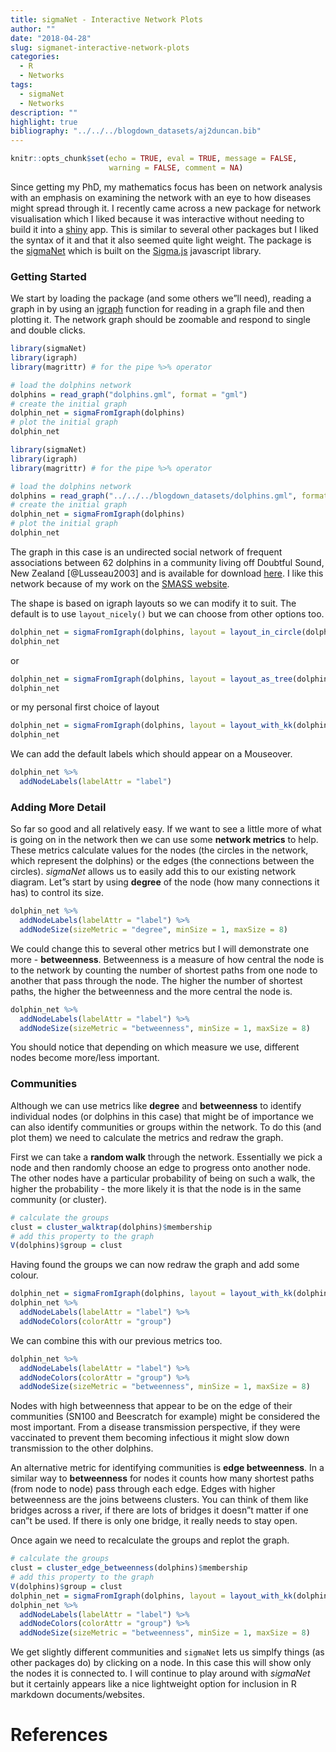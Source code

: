 ```yaml
---
title: sigmaNet - Interactive Network Plots
author: ""
date: "2018-04-28"
slug: sigmanet-interactive-network-plots
categories:
  - R
  - Networks
tags:
  - sigmaNet
  - Networks
description: ""
highlight: true
bibliography: "../../../blogdown_datasets/aj2duncan.bib"
---
```


```r
knitr::opts_chunk$set(echo = TRUE, eval = TRUE, message = FALSE,
                      warning = FALSE, comment = NA)
```

Since getting my PhD, my mathematics focus has been on network analysis with an emphasis on examining the network with an eye to how diseases might spread through it. I recently came across a new package for network visualisation which I liked because it was interactive without needing to build it into a [shiny](https://shiny.aj2duncan.com) app. This is similar to several other packages but I liked the syntax of it and that it also seemed quite light weight. The package is the [sigmaNet](https://github.com/iankloo/sigmaNet) which is built on the [Sigma.js](http://sigmajs.org/) javascript library. 

### Getting Started

We start by loading the package (and some others we"ll need), reading a graph in by using an [igraph](http://igraph.org/r/) function for reading in a graph file and then plotting it. The network graph should be zoomable and respond to single and double clicks. 

```r
library(sigmaNet)
library(igraph)
library(magrittr) # for the pipe %>% operator

# load the dolphins network
dolphins = read_graph("dolphins.gml", format = "gml")
# create the initial graph
dolphin_net = sigmaFromIgraph(dolphins)
# plot the initial graph
dolphin_net
```

```r
library(sigmaNet)
library(igraph)
library(magrittr) # for the pipe %>% operator

# load the dolphins network
dolphins = read_graph("../../../blogdown_datasets/dolphins.gml", format = "gml")
# create the initial graph
dolphin_net = sigmaFromIgraph(dolphins)
# plot the initial graph
dolphin_net
```

The graph in this case is an undirected social network of frequent associations between 62 dolphins in a community living off Doubtful Sound, New Zealand [@Lusseau2003] and is available for download [here](http://www-personal.umich.edu/~mejn/netdata/). I like this network because of my work on the [SMASS website](https://strandings.org). 

The shape is based on igraph layouts so we can modify it to suit. The default is to use `layout_nicely()` but we can choose from other options too. 

```r
dolphin_net = sigmaFromIgraph(dolphins, layout = layout_in_circle(dolphins))
dolphin_net
```

or 

```r
dolphin_net = sigmaFromIgraph(dolphins, layout = layout_as_tree(dolphins))
dolphin_net
```

or my personal first choice of layout

```r
dolphin_net = sigmaFromIgraph(dolphins, layout = layout_with_kk(dolphins))
dolphin_net
```

We can add the default labels which should appear on a Mouseover. 

```r
dolphin_net %>%
  addNodeLabels(labelAttr = "label")
```

### Adding More Detail

So far so good and all relatively easy. If we want to see a little more of what is going on in the network then we can use some **network metrics** to help. These metrics calculate values for the nodes (the circles in the network, which represent the dolphins) or the edges (the connections between the circles). *sigmaNet* allows us to easily add this to our existing network diagram. Let"s start by using **degree** of the node (how many connections it has) to control its size. 

```r
dolphin_net %>%
  addNodeLabels(labelAttr = "label") %>%
  addNodeSize(sizeMetric = "degree", minSize = 1, maxSize = 8)
```

We could change this to several other metrics but I will demonstrate one more - **betweenness**. Betweenness is a measure of how central the node is to the network by counting the number of shortest paths from one node to another that pass through the node. The higher the number of shortest paths, the higher the betweenness and the more central the node is.
 
```r
dolphin_net %>%
  addNodeLabels(labelAttr = "label") %>%
  addNodeSize(sizeMetric = "betweenness", minSize = 1, maxSize = 8)
```

You should notice that depending on which measure we use, different nodes become more/less important. 

### Communities

Although we can use metrics like **degree** and **betweenness** to identify individual nodes (or dolphins in this case) that might be of importance we can also identify communities or groups within the network. To do this (and plot them) we need to calculate the metrics and redraw the graph. 

First we can take a **random walk** through the network. Essentially we pick a node and then randomly choose an edge to progress onto another node. The other nodes have a particular probability of being on such a walk, the higher the probability - the more likely it is that the node is in the same community (or cluster). 

```r
# calculate the groups
clust = cluster_walktrap(dolphins)$membership
# add this property to the graph
V(dolphins)$group = clust
```

Having found the groups we can now redraw the graph and add some colour. 

```r
dolphin_net = sigmaFromIgraph(dolphins, layout = layout_with_kk(dolphins))
dolphin_net %>%
  addNodeLabels(labelAttr = "label") %>%
  addNodeColors(colorAttr = "group")
```

We can combine this with our previous metrics too. 

```r
dolphin_net %>%
  addNodeLabels(labelAttr = "label") %>%
  addNodeColors(colorAttr = "group") %>%
  addNodeSize(sizeMetric = "betweenness", minSize = 1, maxSize = 8)
```

Nodes with high betweenness that appear to be on the edge of their communities (SN100 and Beescratch for example) might be considered the most important. From a disease transmission perspective, if they were vaccinated to prevent them becoming infectious it might slow down transmission to the other dolphins. 

An alternative metric for identifying communities is **edge betweenness**. In a similar way to **betweenness** for nodes it counts how many shortest paths (from node to node) pass through each edge. Edges with higher betweenness are the joins betweens clusters. You can think of them like bridges across a river, if there are lots of bridges it doesn"t matter if one can"t be used. If there is only one bridge, it really needs to stay open. 

Once again we need to recalculate the groups and replot the graph. 

```r
# calculate the groups
clust = cluster_edge_betweenness(dolphins)$membership
# add this property to the graph
V(dolphins)$group = clust
dolphin_net = sigmaFromIgraph(dolphins, layout = layout_with_kk(dolphins))
dolphin_net %>%
  addNodeLabels(labelAttr = "label") %>%
  addNodeColors(colorAttr = "group") %>% 
  addNodeSize(sizeMetric = "betweenness", minSize = 1, maxSize = 8)
```

We get slightly different communities and `sigmaNet` lets us simplfy things (as other packages do) by clicking on a node. In this case this will show only the nodes it is connected to. I will continue to play around with *sigmaNet* but it certainly appears like a nice lightweight option for inclusion in R markdown documents/websites. 


# References

